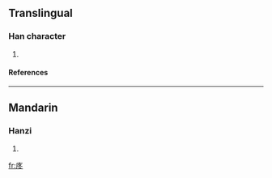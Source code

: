 ==Translingual==
===Han character===
{{Han char|rn=53|rad=广|as=05|sn=8|four=|canj=戈竹水卜 (IHEY)}}
# {{defn|Han|sort=广05}}
====References====
{{Han ref|kx=0345.040|dkj=09285|dj=0654.160|hdz=20879.030|uh=5E9D|ud=24221}}
----
==Mandarin==
===Hanzi===
{{cmn-hanzi|pin=[[tóng]] (tong2)|wg=t'ung<sup>2</sup>}}
# {{defn|Mandarin}}

[[fr:庝]]